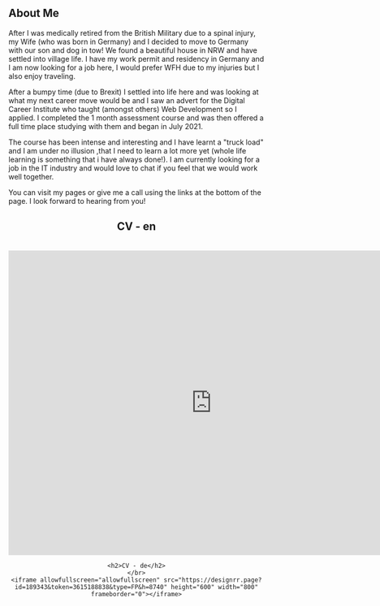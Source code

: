 ## About Me

After I was medically retired from the British Military due to a spinal injury, my Wife (who was born in Germany) and I decided to move to Germany with our son and dog in tow!  We found a beautiful house in NRW and have settled into village life. I have my work permit and residency in Germany and I am now looking for a job here, I would prefer WFH due to my injuries but I also enjoy traveling.

After a bumpy time (due to Brexit) I settled into life here and was looking at what my next career move would be and I saw an advert for the Digital Career Institute who taught (amongst others) Web Development so I applied.  I completed the 1 month assessment course and was then offered a full time place studying with them and began in July 2021. 

The course has been intense and interesting and I have learnt a "truck load" and I am under no illusion ,that I need to learn a lot more yet (whole life learning is something that i have always done!).  I am currently looking for a job in the IT industry and would love to chat if you feel that we would work well together.  

You can visit my pages or give me a call using the links at the bottom of the page.  I look forward to hearing from you!


<!-- centralize the below text -->
<center>
    <h2>CV - en </h2> 
    <br/>    
 <iframe allowfullscreen="allowfullscreen" src="https://designrr.page?id=188345&token=1513680219&type=FP&h=3003" height="600" width="800" frameborder="0" ></iframe>

    <h2>CV - de</h2>
    </br>
    <iframe allowfullscreen="allowfullscreen" src="https://designrr.page?id=189343&token=3615188838&type=FP&h=8740" height="600" width="800" frameborder="0"></iframe>
 </center>
